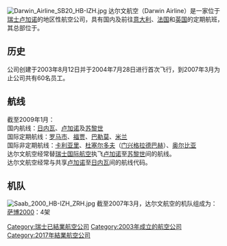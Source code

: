 {{Airline infobox |
airline = 达尔文航空<br>Darwin Airline|
logo=Darwin Airline logo.svg|
logo_size=|
fleet_size = 4|
destinations =9|
IATA = F7|
ICAO = DWT|
callsign = DARWIN|
parent = |
founded = 2003年|
ceased = 2017年12月12日|
headquarters = [[瑞士|瑞士]][[卢加诺|卢加诺]]|
key_people = [[Sergio_Ermotti|Sergio Ermotti]]（[[董事长|董事长]]）|
hubs = {{link-en|卢加诺机场|Lugano_Airport}}<br>[[日內瓦机场|日內瓦机场]]|
frequent_flyer = |
lounge = |
alliance = |
website = http://www.darwinairline.com/|
}}
[[Image:Darwin_Airline_SB20_HB-IZH.jpg|thumb]]
达尔文航空（Darwin Airline）是一家位于[[瑞士|瑞士]][[卢加诺|卢加诺]]的地区性航空公司，具有国内及前往[[意大利|意大利]]、[[法国|法国]]和[[英国|英国]]的定期航班，其总部位于{{link-en|卢加诺机场|Lugano_Airport}}。

== 历史 ==
公司创建于2003年8月12日并于2004年7月28日进行首次飞行，到2007年3月为止公司共有60名员工。

== 航线 ==
截至2009年1月：
<br>国内航线：[[日内瓦|日内瓦]]、[[卢加诺|卢加诺]]及[[苏黎世|苏黎世]]
<br>国际定期航线：[[罗马市|罗马市]]、[[福贾|福贾]]、[[巴勒莫|巴勒莫]]、[[米兰|米兰]]
<br>国际非定期航线：[[卡利亚里|卡利亚里]]、[[杜塞尔多夫|杜塞尔多夫]]（[[门兴格拉德巴赫|门兴格拉德巴赫]]）、[[奥尔比亚|奥尔比亚]]
<br>达尔文航空经常替[[瑞士国际航空|瑞士国际航空]]执飞[[卢加诺|卢加诺]]至[[苏黎世|苏黎世]]间的航线。
<br>达尔文航空经常与{{link-en|Baboo航空|Baboo (airline)}}共享[[卢加诺|卢加诺]]至[[日内瓦|日内瓦]]间的航线代码。

== 机队 ==
[[Image:Saab_2000_HB-IZH_ZRH.jpg|thumb]]
截至2007年3月，达尔文航空的机队组成为：
[[萨博2000|萨博2000]]：4架

[[Category:瑞士已結業航空公司|Category:瑞士已結業航空公司]]
[[Category:2003年成立的航空公司|Category:2003年成立的航空公司]]
[[Category:2017年結業航空公司|Category:2017年結業航空公司]]
{{Air-company-stub}}